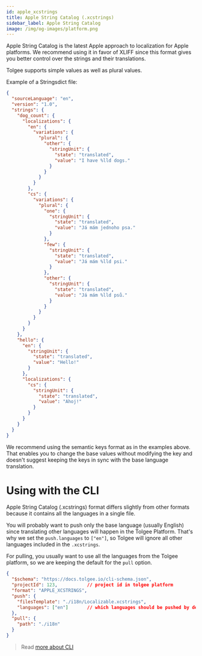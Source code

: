```yaml
---
id: apple_xcstrings
title: Apple String Catalog (.xcstrings)
sidebar_label: Apple String Catalog
image: /img/og-images/platform.png
---
```


Apple String Catalog is the latest Apple approach to localization for Apple platforms.
We recommend using it in favor of XLIFF since this format gives you
better control over the strings and their translations.

Tolgee supports simple values as well as plural values.

Example of a Stringsdict file:
```json
{
  "sourceLanguage": "en",
  "version": "1.0",
  "strings": {
    "dog_count": {
      "localizations": {
        "en": {
          "variations": {
            "plural": {
              "other": {
                "stringUnit": {
                  "state": "translated",
                  "value": "I have %lld dogs."
                }
              }
            }
          }
        },
        "cs": {
          "variations": {
            "plural": {
              "one": {
                "stringUnit": {
                  "state": "translated",
                  "value": "Já mám jednoho psa."
                }
              },
              "few": {
                "stringUnit": {
                  "state": "translated",
                  "value": "Já mám %lld psi."
                }
              },
              "other": {
                "stringUnit": {
                  "state": "translated",
                  "value": "Já mám %lld psů."
                }
              }
            }
          }
        }
      }
    },
    "hello": {
      "en": {
        "stringUnit": {
          "state": "translated",
          "value": "Hello!"
        }
      },
      "localizations": {
        "cs": {
          "stringUnit": {
            "state": "translated",
            "value": "Ahoj!"
          }
        }
      }
    }
  }
}
```

We recommend using the semantic keys format as in the examples above. That enables you to change the base values without
modifying the key and doesn't suggest keeping the keys in sync with the base language translation.


<ApplePlaceholders />


<Importing />

# Using with the CLI

Apple String Catalog (.xcstrings) format differs slightly from other formats because it contains all the languages in a single file.

You will probably want to push only the base language (usually English) since translating other languages will happen in the Tolgee Platform. That's why we set the `push.languages` to `["en"]`, so Tolgee will ignore all other languages included in the `.xcstrings`.

For pulling, you usually want to use all the languages from the Tolgee platform, so we are keeping the default for the `pull` option.

```json
{
  "$schema": "https://docs.tolgee.io/cli-schema.json",
  "projectId": 123,           // project id in tolgee platform
  "format": "APPLE_XCSTRINGS",
  "push": {
    "filesTemplate": "./i18n/Localizable.xcstrings",
    "languages": ["en"]       // which languages should be pushed by default
  },
  "pull": {
    "path": "./i18n"
  }
}
```

> Read [more about CLI](/tolgee-cli)
